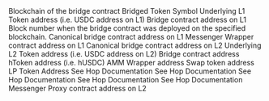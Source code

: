 <ParamField path="blockchain">
Blockchain of the bridge contract
</ParamField>
<ParamField path="token_symbol">
Bridged Token Symbol
</ParamField>
<ParamField path="l1CanonicalToken">
Underlying L1 Token address (i.e. USDC address on L1)
</ParamField>
<ParamField path="l1Bridge">
Bridge contract address on L1
</ParamField>
<ParamField path="bridgeDeployedBlockNumber">
Block number when the bridge contract was deployed on the specified blockchain.
</ParamField>
<ParamField path="l1CanonicalBridge">
Canonical bridge contract address on L1
</ParamField>
<ParamField path="l1MessengerWrapper">
Messenger Wrapper contract address on L1
</ParamField>
<ParamField path="l2CanonicalBridge">
Canonical bridge contract address on L2
</ParamField>
<ParamField path="l2CanonicalToken">
Underlying L2 Token address (i.e. USDC address on L2)
</ParamField>
<ParamField path="l2Bridge">
Bridge contract address
</ParamField>
<ParamField path="l2HopBridgeToken">
hToken address (i.e. hUSDC)
</ParamField>
<ParamField path="l2AmmWrapper">
AMM Wrapper address
</ParamField>
<ParamField path="l2SaddleSwap">
Swap token address
</ParamField>
<ParamField path="l2SaddleLpToken">
LP Token Address
</ParamField>
<ParamField path="l1Amb">
See Hop Documentation
</ParamField>
<ParamField path="l2Amb">
See Hop Documentation
</ParamField>
<ParamField path="l1FxBaseRootTunnel">
See Hop Documentation
</ParamField>
<ParamField path="l1PosRootChainManager">
See Hop Documentation
</ParamField>
<ParamField path="l1PosPredicate">
See Hop Documentation
</ParamField>
<ParamField path="l2MessengerProxy">
Messenger Proxy contract address on L2
</ParamField>
